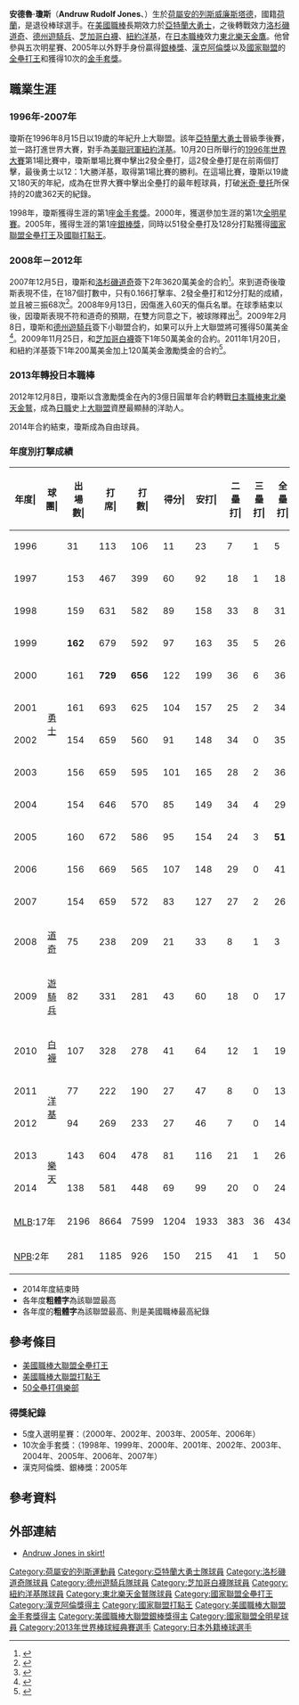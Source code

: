 {{Infobox MLB player|
bgcolor1=#900|
bgcolor2=#600|
textcolor1=#FFF|
textcolor2=#FC0|
name=安德魯·瓊斯<br/>Andruw Jones|
image=Andruw Jones on September 6, 2012.jpg|
caption=|
width=260|
country=荷蘭|
position=外野手|
team=|
number=|
bats=右|
throws=右|
birthdate={{birth date and age|1977|4|23}}|
birthplace={{flag|Curaçao}}[[威廉市|威廉市]]|
debutyear=1996年8月15日|
debutteam=亞特蘭大勇士|
statyear=2012年|
statleague=MLB |
stat1label=[[打擊率|打擊率]]|
stat1value=.254|
stat2label=[[全壘打|全壘打]]|
stat2value=434|
stat3label=[[打點|打點]]|
stat3value=1289|
|teams       = <nowiki></nowiki>
MLB
*[[亞特蘭大勇士|亞特蘭大勇士]]（1996年－2007年）
*[[洛杉磯道奇|洛杉磯道奇]]（2008年）
*[[德克薩斯遊騎兵_(棒球)|德州遊騎兵]]（2009年）
*[[芝加哥白襪|芝加哥白襪]]（2010年）
*[[紐約洋基|紐約洋基]]（2011年－2012年）
NPB
*[[東北樂天金鷲|東北樂天金鷲]]（2013年－2014年）
}}

'''安德魯·瓊斯'''（'''Andruw Rudolf Jones'''、{{bd|1977年|4月23日|catIdx=Jones, Andruw}}）生於[[荷屬安的列斯|荷屬安的列斯]][[威廉斯塔德|威廉斯塔德]]，國籍[[荷蘭|荷蘭]]，是退役棒球選手。在[[美國職棒|美國職棒]]長期效力於[[亞特蘭大勇士|亞特蘭大勇士]]，之後轉戰效力[[洛杉磯道奇|洛杉磯道奇]]、[[德克薩斯遊騎兵_(棒球)|德州遊騎兵]]、[[芝加哥白襪|芝加哥白襪]]、[[紐約洋基|紐約洋基]]，在[[日本職棒|日本職棒]]效力[[東北樂天金鷹|東北樂天金鷹]]。他曾參與五次明星賽、2005年以外野手身份贏得[[銀棒獎|銀棒獎]]、[[漢克阿倫獎|漢克阿倫獎]]以及[[國家聯盟|國家聯盟]]的[[美國職棒大聯盟全壘打王|全壘打王]]和獲得10次的[[美國職棒大聯盟金手套獎|金手套獎]]。

==職業生涯==
===1996年-2007年===
瓊斯在1996年8月15日以19歲的年紀升上大聯盟。該年[[亞特蘭大勇士|亞特蘭大勇士]]晉級季後賽，並一路打進世界大賽，對手為[[1996年美國聯盟冠軍賽|美聯冠軍]][[紐約洋基|紐約洋基]]。10月20日所舉行的[[1996年世界大賽|1996年世界大賽]]第1場比賽中，瓊斯單場比賽中擊出2發全壘打，這2發全壘打是在前兩個打擊，最後勇士以12：1大勝洋基，取得第1場比賽的勝利。在這場比賽，瓊斯以19歲又180天的年紀，成為在世界大賽中擊出全壘打的最年輕球員，打破[[米奇·曼托|米奇·曼托]]所保持的20歲362天的紀錄。

1998年，瓊斯獲得生涯的第1座[[美國職棒大聯盟金手套獎|金手套獎]]。2000年，獲選參加生涯的第1次[[美國職棒大聯盟全明星賽|全明星賽]]。2005年，獲得生涯的第1座[[美國職棒大聯盟銀棒獎|銀棒獎]]，同時以51發全壘打及128分打點獲得[[美國職棒大聯盟全壘打王|國家聯盟全壘打王]]及[[美國職棒大聯盟打點王|國聯打點王]]。

===2008年－2012年===
2007年12月5日，瓊斯和[[洛杉磯道奇|洛杉磯道奇]]簽下2年3620萬美金的合約<ref>{{Cite web |url=http://mlb.mlb.com/news/article.jsp?ymd=20071205&content_id=2319266&vkey=hotstove2007&fext=.jsp |title=Andruw, Dodgers reach agreement |access-date=2011-01-24 |archive-date=2014-06-02 |archive-url=https://web.archive.org/web/20140602195030/http://mlb.mlb.com/news/article.jsp?ymd=20071205&content_id=2319266&vkey=hotstove2007&fext=.jsp |dead-url=no }}</ref>。來到道奇後瓊斯表現不佳，在187個打數中，只有0.166打擊率、2發全壘打和12分打點的成績，並且被三振68次<ref>{{Cite web |url=http://www.dailynews.com/ci_10028088?source=rss |title=DILBECK: Dodgers stuck with struggling Andruw Jones |access-date=2011-01-24 |archive-date=2011-05-23 |archive-url=https://web.archive.org/web/20110523215631/http://www.dailynews.com/ci_10028088?source=rss |dead-url=yes }}</ref>。2008年9月13日，因傷進入60天的傷兵名單。在球季結束以後，因瓊斯表現不符和道奇的預期，在雙方同意之下，被球隊釋出<ref>{{Cite web |url=http://www.insidesocal.com/dodgers/2009/01/andruw-jones-re.html |title=Dodgers Release Andruw Jones |access-date=2011-01-24 |archive-date=2009-01-22 |archive-url=https://web.archive.org/web/20090122062653/http://www.insidesocal.com/dodgers/2009/01/andruw-jones-re.html |dead-url=no }}</ref>。2009年2月8日，瓊斯和[[德克薩斯遊騎兵_(棒球)|德州遊騎兵]]簽下小聯盟合約，如果可以升上大聯盟將可獲得50萬美金<ref>{{Cite web |url=http://texas.rangers.mlb.com/news/article.jsp?ymd=20090208&content_id=3809528&vkey=news_tex&fext=.jsp&c_id=tex |title=Rangers ink Andruw to Minors deal |access-date=2011-01-24 |archive-date=2013-06-16 |archive-url=https://web.archive.org/web/20130616225149/http://texas.rangers.mlb.com/news/article.jsp?ymd=20090208&content_id=3809528&vkey=news_tex&fext=.jsp&c_id=tex |dead-url=yes }}</ref>。2009年11月25日，和[[芝加哥白襪|芝加哥白襪]]簽下1年50萬美金的合約。2011年1月20日，和紐約洋基簽下1年200萬美金加上120萬美金激勵獎金的合約<ref>{{Cite web |url=http://sportsillustrated.cnn.com/2011/baseball/mlb/01/20/yankees.jones/ |title=存档副本 |access-date=2011-01-24 |archive-date=2012-11-03 |archive-url=https://web.archive.org/web/20121103203050/http://sportsillustrated.cnn.com/2011/baseball/mlb/01/20/yankees.jones/ |dead-url=no }}</ref>。

===2013年轉投日本職棒===
2012年12月8日，瓊斯以含激勵獎金在內的3億日圓單年合約轉戰[[日本職棒|日本職棒]][[東北樂天金鷲|東北樂天金鷲]]，成為[[日本職棒|日職]]史上[[大聯盟|大聯盟]]資歷最顯赫的洋助人。

2014年合約結束，瓊斯成為自由球員。

=== 年度別打撃成績 ===
{| class="wikitable" style="text-align:right; font-size:small"
|-bgcolor="#efefef"
!年度|!!球團|!!出<br>場<br>數|!!打<br>席|!!打<br>數|!!得分|!!安打|!!二<br>壘<br>打|!!三<br>壘<br>打|!!全<br>壘<br>打|!!壘<br>打<br>數|!!打點|!!盜壘|!!盜<br>壘<br>刺|!!觸擊|!!犠<br>牲<br>打|!!保送|!!敬遠|!!觸身|!!三振|!!雙殺|!!打<br>擊<br>率|!!上<br>壘<br>率|!!長<br>打<br>率|!!OPS
|-
|style="text-align:center;"|1996
|rowspan="12" style="text-align:center;"|[[亞特蘭大勇士|勇士]]
|31||113||106||11||23||7||1||5||47||13||3||0||0||0||7||0||0||29||1||.217||.265||.443||.708
|-
|style="text-align:center;"|1997
|153||467||399||60||92||18||1||18||166||70||20||11||5||3||56||2||4||107||11||.231||.329||.416||.745
|-
|style="text-align:center;"|1998
|159||631||582||89||158||33||8||31||300||90||27||4||1||4||40||8||4||129||10||.271||.321||.515||.836
|-
|style="text-align:center;"|1999
|'''162'''||679||592||97||163||35||5||26||286||84||24||12||0||2||76||11||9||103||11||.275||.365||.483||.848
|-
|style="text-align:center;"|2000
|161||'''729'''||'''656'''||122||199||36||6||36||355||104||21||6||0||5||59||0||9||100||12||.303||.366||.541||.907
|-
|style="text-align:center;"|2001
|161||693||625||104||157||25||2||34||288||104||11||4||0||9||56||3||3||142||10||.251||.312||.461||.773
|-
|style="text-align:center;"|2002
|154||659||560||91||148||34||0||35||287||94||8||3||0||6||83||4||10||135||14||.264||.366||.513||.879
|-
|style="text-align:center;"|2003
|156||659||595||101||165||28||2||36||305||116||4||3||0||6||53||2||5||125||18||.277||.338||.513||.851
|-
|style="text-align:center;"|2004
|154||646||570||85||149||34||4||29||278||91||6||6||0||2||71||9||3||147||24||.261||.345||.488||.833
|-
|style="text-align:center;"|2005
|160||672||586||95||154||24||3||'''51'''||337||'''128'''||5||3||0||7||64||13||15||112||19||.263||.347||.575||.922
|-
|style="text-align:center;"|2006
|156||669||565||107||148||29||0||41||300||129||4||1||0||9||82||9||13||127||13||.262||.363||.531||.894
|-
|style="text-align:center;"|2007
|154||659||572||83||127||27||2||26||236||94||5||2||0||9||70||4||8||138||16||.222||.311||.413||.724
|-
|style="text-align:center;"|2008
|style="text-align:center;"|[[洛杉磯道奇|道奇]]
|75||238||209||21||33||8||1||3||52||14||0||1||0||1||27||0||1||76||5||.158||.256||.249||.505
|-
|style="text-align:center;"|2009
|style="text-align:center;"|[[德克薩斯遊騎兵_(棒球)|遊騎兵]]
|82||331||281||43||60||18||0||17||129||43||5||1||0||3||45||3||2||72||7||.214||.323||.459||.782
|-
|style="text-align:center;"|2010
|style="text-align:center;"|[[芝加哥白襪|白襪]]
|107||328||278||41||64||12||1||19||135||48||9||2||0||2||45||0||3||73||15||.230||.341||.486||.827
|-
|style="text-align:center;"|2011
|rowspan="2" style="text-align:center;"|[[紐約洋基|洋基]]
|77||222||190||27||47||8||0||13||94||33||0||0||0||0||29||0||3||62||3||.247||.356||.495||.851
|-
|style="text-align:center;"|2012
|94||269||233||27||46||7||0||14||95||34||0||0||0||3||28||1||5||71||2||.197||.294||.408||.701
|-
|style="text-align: center;"|2013
|rowspan="2" style="text-align: center;"|[[東北樂天金鷹|樂天]]
|143||604||478||81||116||21||1||26||217||94||4||3||0||6||'''105'''||1||'''15'''||'''164'''||15||.243||.391||.454||.845
|-
|style="text-align:center;"|2014
|138||581||448||69||99||20||0||24||191||71||2||3||0||3||'''118'''||5||12||140||16||.221||.394||.426||.820
|-
!colspan="2"|[[美國職棒大聯盟|MLB]]:17年
|2196||8664||7599||1204||1933||383||36||434||3690||1289||152||59||6||71||891||69||97||1748||192||.254||.337||.486||.823
|-
!colspan="2"|[[日本棒球機構|NPB]]:2年
|281||1185||926||150||215||41||1||50||408||165||6||6||0||9||223||6||27||304||31||.232||.392||.441||.833
|}
*  2014年度結束時
* 各年度'''粗體字'''為該聯盟最高
* 各年度的'''粗體字'''為該聯盟最高、{{Color|red|'''粗紅體字'''}}則是美國職棒最高紀錄

==參考條目==
*[[美國職棒大聯盟全壘打王|美國職棒大聯盟全壘打王]]
*[[美國職棒大聯盟打點王|美國職棒大聯盟打點王]]
*[[50全壘打俱樂部|50全壘打俱樂部]]

===得獎紀錄===
*5度入選明星賽：（2000年、2002年、2003年、2005年、2006年）
*10次金手套獎：（1998年、1999年、2000年、2001年、2002年、2003年、2004年、2005年、2006年、2007年）
*漢克阿倫獎、銀棒獎：2005年

==參考資料==
{{Reflist}}

== 外部連結 ==
{{commonscat|Andruw Jones}}
{{Baseballstats | mlb=116662 | espn=3520 | br=j/jonesan01 | fangraphs=96 | cube=J/Andruw-Jones|brm=jones-003and}}
* [https://web.archive.org/web/20130617052239/http://atlanta.skirt.com/he%27s_so_original/andruw-jones-goes-bat-women-and-children Andruw Jones in skirt!]

{{國家聯盟全壘打王}}
{{50全壘打俱樂部}}
{{NL Hank Aaron Award Winners}}
{{2013年世界棒球經典賽荷蘭隊選手列表}}
{{2017年世界棒球經典賽荷蘭隊選手列表}}
{{Authority control}}

{{DEFAULTSORT:Jones, Andruw}}
[[Category:荷屬安的列斯運動員|Category:荷屬安的列斯運動員]]
[[Category:亞特蘭大勇士隊球員|Category:亞特蘭大勇士隊球員]]
[[Category:洛杉磯道奇隊球員|Category:洛杉磯道奇隊球員]]
[[Category:德州遊騎兵隊球員|Category:德州遊騎兵隊球員]]
[[Category:芝加哥白襪隊球員|Category:芝加哥白襪隊球員]]
[[Category:紐約洋基隊球員|Category:紐約洋基隊球員]]
[[Category:東北樂天金鷲隊球員|Category:東北樂天金鷲隊球員]]
[[Category:國家聯盟全壘打王|Category:國家聯盟全壘打王]]
[[Category:漢克阿倫獎得主|Category:漢克阿倫獎得主]]
[[Category:國家聯盟打點王|Category:國家聯盟打點王]]
[[Category:美國職棒大聯盟金手套獎得主|Category:美國職棒大聯盟金手套獎得主]]
[[Category:美國職棒大聯盟銀棒獎得主|Category:美國職棒大聯盟銀棒獎得主]]
[[Category:國家聯盟全明星球員|Category:國家聯盟全明星球員]]
[[Category:2013年世界棒球經典賽選手|Category:2013年世界棒球經典賽選手]]
[[Category:日本外籍棒球選手|Category:日本外籍棒球選手]]